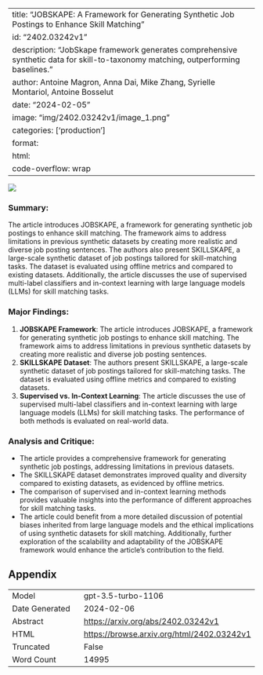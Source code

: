 
---
title: "JOBSKAPE: A Framework for Generating Synthetic Job Postings to Enhance Skill Matching"
id: "2402.03242v1"
description: "JobSkape framework generates comprehensive synthetic data for skill-to-taxonomy matching, outperforming baselines."
author: Antoine Magron, Anna Dai, Mike Zhang, Syrielle Montariol, Antoine Bosselut
date: "2024-02-05"
image: "img/2402.03242v1/image_1.png"
categories: ['production']
format:
  html:
    code-overflow: wrap
---

![](img/2402.03242v1/image_1.png)

### Summary:
The article introduces JOBSKAPE, a framework for generating synthetic job postings to enhance skill matching. The framework aims to address limitations in previous synthetic datasets by creating more realistic and diverse job posting sentences. The authors also present SKILLSKAPE, a large-scale synthetic dataset of job postings tailored for skill-matching tasks. The dataset is evaluated using offline metrics and compared to existing datasets. Additionally, the article discusses the use of supervised multi-label classifiers and in-context learning with large language models (LLMs) for skill matching tasks.

### Major Findings:
1. **JOBSKAPE Framework**: The article introduces JOBSKAPE, a framework for generating synthetic job postings to enhance skill matching. The framework aims to address limitations in previous synthetic datasets by creating more realistic and diverse job posting sentences.
2. **SKILLSKAPE Dataset**: The authors present SKILLSKAPE, a large-scale synthetic dataset of job postings tailored for skill-matching tasks. The dataset is evaluated using offline metrics and compared to existing datasets.
3. **Supervised vs. In-Context Learning**: The article discusses the use of supervised multi-label classifiers and in-context learning with large language models (LLMs) for skill matching tasks. The performance of both methods is evaluated on real-world data.

### Analysis and Critique:
- The article provides a comprehensive framework for generating synthetic job postings, addressing limitations in previous datasets.
- The SKILLSKAPE dataset demonstrates improved quality and diversity compared to existing datasets, as evidenced by offline metrics.
- The comparison of supervised and in-context learning methods provides valuable insights into the performance of different approaches for skill matching tasks.
- The article could benefit from a more detailed discussion of potential biases inherited from large language models and the ethical implications of using synthetic datasets for skill matching. Additionally, further exploration of the scalability and adaptability of the JOBSKAPE framework would enhance the article's contribution to the field.

## Appendix

|          |          |
|----------|----------|
| Model     | gpt-3.5-turbo-1106       |
| Date Generated     | 2024-02-06       |
| Abstract | [https://arxiv.org/abs/2402.03242v1](https://arxiv.org/abs/2402.03242v1)        |
| HTML     | [https://browse.arxiv.org/html/2402.03242v1](https://browse.arxiv.org/html/2402.03242v1)       |
| Truncated       | False       |
| Word Count       | 14995       |